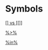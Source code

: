 # Symbols {-}

[ [] vs [[]] ](linkedin-learning.pxf.io/braclets)

[ %>% ](https://linkedin-learning.pxf.io/rweekly_pipeline)

[ %in% ](https://linkedin-learning.pxf.io/rweekly_equalIn)